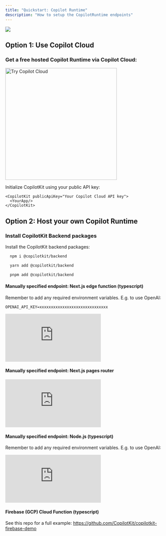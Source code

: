 ```yaml
---
title: "Quickstart: Copilot Runtime"
description: "How to setup the CopilotRuntime endpoints"
---
```



<img
  referrerPolicy="no-referrer-when-downgrade"
  src="https://static.scarf.sh/a.png?x-pxid=ffc9f65d-0186-4575-b065-61d62ea9d7d3"
/>

## Option 1: Use Copilot Cloud

### Get a free hosted Copilot Runtime via Copilot Cloud:

<a href="https://go.copilotkit.ai/cloud">
  <img src="https://github.com/CopilotKit/CopilotKit/assets/131273140/7f6159ad-d86b-4f38-9219-88312800a7f7" alt="Try Copilot Cloud" width="350"/>
</a>

Initialize CopilotKit using your public API key:

```
<CopilotKit publicApiKey="Your Copilot Cloud API key">
  <YourApp/>
</CopilotKit>
```

## Option 2: Host your own Copilot Runtime

### Install CopilotKit Backend packages

Install the CopilotKit backend packages:

<CodeGroup>

```bash npm
  npm i @copilotkit/backend
```

```bash yarn
  yarn add @copilotkit/backend
```

```bash pnpm
  pnpm add @copilotkit/backend
```

</CodeGroup>

#### Manually specified endpoint: Next.js edge function (typescript)

Remember to add any required environment variables. E.g. to use OpenAI:

```env .env.local
OPENAI_API_KEY=xxxxxxxxxxxxxxxxxxxxxxxxxxxxxx
```

<iframe
  frameBorder="0"
  scrolling="no"
  style={{ width: "100%", height: "205px" }}
  allow="clipboard-write"
  src="https://emgithub.com/iframe.html?target=https%3A%2F%2Fgithub.com%2FCopilotKit%2FCopilotKit%2Fblob%2Fmain%2FCopilotKit%2Fscripts%2Fqa%2Flib%2Fnext%2Froute.ts&style=default&type=code&showBorder=on&showLineNumbers=on&showFileMeta=on&showFullPath=on&showCopy=on"
></iframe>

#### Manually specified endpoint: Next.js pages router

<iframe frameBorder="0" scrolling="no" style={{ width: "100%", height: "331px" }} allow="clipboard-write" src="https://emgithub.com/iframe.html?target=https%3A%2F%2Fgithub.com%2FCopilotKit%2FCopilotKit%2Fblob%2Fmain%2FCopilotKit%2Fscripts%2Fqa%2Flib%2Fnext-pages%2Fcopilotkit.ts&style=default&type=code&showBorder=on&showLineNumbers=on&showFileMeta=on&showFullPath=on&showCopy=on"></iframe>

#### Manually specified endpoint: Node.js (typescript)

Remember to add any required environment variables. E.g. to use OpenAI:

<iframe
  frameBorder="0"
  scrolling="no"
  style={{ width: "100%", height: "541px" }}
  allow="clipboard-write"
  src="https://emgithub.com/iframe.html?target=https%3A%2F%2Fgithub.com%2FCopilotKit%2FCopilotKit%2Fblob%2Fmain%2FCopilotKit%2Fscripts%2Fqa%2Flib%2Fnode%2Fserver.js&style=default&type=code&showBorder=on&showLineNumbers=on&showFileMeta=on&showFullPath=on&showCopy=on"
></iframe>

#### Firebase (GCP) Cloud Function (typescript)

See this repo for a full example: https://github.com/CopilotKit/copilotkit-firebase-demo
